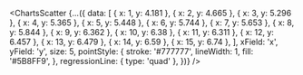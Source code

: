 <ChartsScatter {...({
    data: [
    { x: 1, y: 4.181 },
    { x: 2, y: 4.665 },
    { x: 3, y: 5.296 },
    { x: 4, y: 5.365 },
    { x: 5, y: 5.448 },
    { x: 6, y: 5.744 },
    { x: 7, y: 5.653 },
    { x: 8, y: 5.844 },
    { x: 9, y: 6.362 },
    { x: 10, y: 6.38 },
    { x: 11, y: 6.311 },
    { x: 12, y: 6.457 },
    { x: 13, y: 6.479 },
    { x: 14, y: 6.59 },
    { x: 15, y: 6.74 },
  ],
    xField: 'x',
    yField: 'y',
    size: 5,
    pointStyle: {
      stroke: '#777777',
      lineWidth: 1,
      fill: '#5B8FF9',
    },
    regressionLine: { type: 'quad' },
})} />